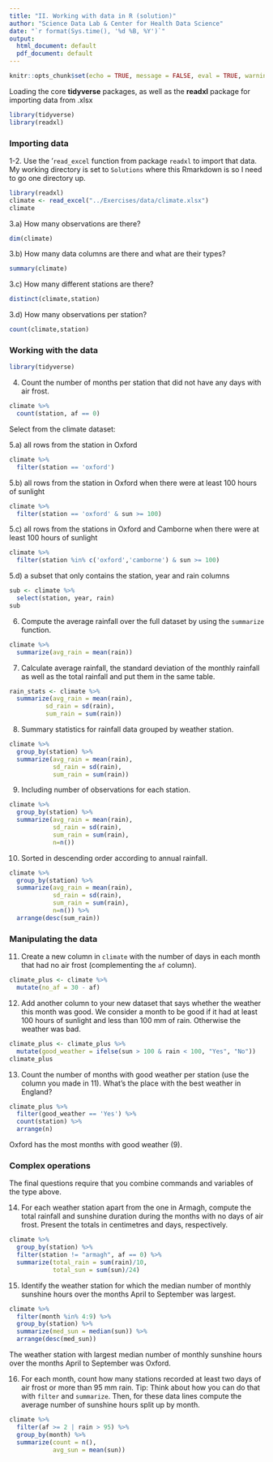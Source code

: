 ```yaml
---
title: "II. Working with data in R (solution)"
author: "Science Data Lab & Center for Health Data Science"
date: "`r format(Sys.time(), '%d %B, %Y')`"
output:
  html_document: default
  pdf_document: default
---
```


```r
knitr::opts_chunk$set(echo = TRUE, message = FALSE, eval = TRUE, warning = FALSE)
```

Loading the core **tidyverse** packages, as well as the **readxl** package for importing data from .xlsx

```r
library(tidyverse)
library(readxl)
```

### Importing data

1-2. Use the '`read_excel` function from package `readxl` to import that data. My working directory is set to `Solutions` where this Rmarkdown is so I need to go one directory up.  

```r
library(readxl)
climate <- read_excel("../Exercises/data/climate.xlsx")
climate
```

3.a) How many observations are there?

```r
dim(climate)
```

3.b) How many data columns are there and what are their types?

```r
summary(climate)
```

3.c) How many different stations are there?

```r
distinct(climate,station)
```

3.d) How many observations per station?

```r
count(climate,station)
```


### Working with the data

```r
library(tidyverse)
```

4. Count the number of months per station that did not have any days with air frost.

```r
climate %>%
  count(station, af == 0)
```



Select from the climate dataset:

5.a) all rows from the station in Oxford

```r
climate %>%
  filter(station == 'oxford')
```

5.b) all rows from the station in Oxford when there were at least 100 hours of sunlight

```r
climate %>%
  filter(station == 'oxford' & sun >= 100)
```


5.c) all rows from the stations in Oxford and Camborne when there were at least 100 hours of sunlight 

```r
climate %>%
  filter(station %in% c('oxford','camborne') & sun >= 100)
```

5.d) a subset that only contains the station, year and rain columns

```r
sub <- climate %>%
  select(station, year, rain)
sub
```

6. Compute the average rainfall over the full dataset by using the `summarize` function.

```r
climate %>%
  summarize(avg_rain = mean(rain))
```

7. Calculate average rainfall, the standard deviation of the monthly rainfall as well as the total rainfall and put them in the same table. 

```r
rain_stats <- climate %>%
  summarize(avg_rain = mean(rain),
          sd_rain = sd(rain),
          sum_rain = sum(rain))
```

8. Summary statistics for rainfall data grouped by weather station.

```r
climate %>%
  group_by(station) %>% 
  summarize(avg_rain = mean(rain),
            sd_rain = sd(rain),
            sum_rain = sum(rain))
```

9. Including number of observations for each station.

```r
climate %>%
  group_by(station) %>% 
  summarize(avg_rain = mean(rain),
            sd_rain = sd(rain),
            sum_rain = sum(rain),
            n=n())
```
    
10. Sorted in descending order according to annual rainfall.    
 
```r
climate %>%
  group_by(station) %>% 
  summarize(avg_rain = mean(rain),
            sd_rain = sd(rain),
            sum_rain = sum(rain),
            n=n()) %>% 
  arrange(desc(sum_rain))
```


### Manipulating the data



11. Create a new column in `climate` with the number of days in each month that had no air frost (complementing the `af` column).

```r
climate_plus <- climate %>%
  mutate(no_af = 30 - af)
```

12. Add another column to your new dataset that says whether the weather this month was good. We consider a month to be good if it had at least 100 hours of sunlight and less than 100 mm of rain. Otherwise the weather was bad.

```r
climate_plus <- climate_plus %>%
  mutate(good_weather = ifelse(sun > 100 & rain < 100, "Yes", "No"))
climate_plus
```

13. Count the number of months with good weather per station (use the column you made in 11). What’s the place with the best weather in England?


```r
climate_plus %>%
  filter(good_weather == 'Yes') %>%
  count(station) %>%
  arrange(n)
```

Oxford has the most months with good weather (9).

### Complex operations

The final questions require that you combine commands and variables of the type above.

14. For each weather station apart from the one in Armagh, compute the total rainfall and sunshine duration during the months with no days of air frost. Present the totals in centimetres and days, respectively.


```r
climate %>% 
  group_by(station) %>% 
  filter(station != "armagh", af == 0) %>% 
  summarize(total_rain = sum(rain)/10,
            total_sun = sum(sun)/24)
```


15. Identify the weather station for which the median number of monthly sunshine hours over the months April to September was largest.


```r
climate %>% 
  filter(month %in% 4:9) %>% 
  group_by(station) %>% 
  summarize(med_sun = median(sun)) %>% 
  arrange(desc(med_sun))
```

The weather station with largest median number of monthly sunshine hours over the months April to September was Oxford.


16. For each month, count how many stations recorded at least two days of air frost or more than 95 mm rain. Tip: Think about how you can do that with `filter` and `summarize`. Then, for these data lines compute the average number of sunshine hours split up by month.

   
```r
climate %>%
  filter(af >= 2 | rain > 95) %>% 
  group_by(month) %>% 
  summarize(count = n(), 
            avg_sun = mean(sun))
```
